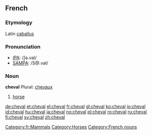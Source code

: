 ==French==
===Etymology===
Latin [[caballus]]

===Pronunciation===
*[[w:IPA|IPA]]: /ʃǝ.val/
*[[w:SAMPA|SAMPA]]: /S@.val/

===Noun===
'''cheval''' Plural: [[chevaux]]

#[[horse]]

[[Category:fr:Mammals]]
[[Category:Horses]]
[[Category:French nouns]]

[[de:cheval]]
[[et:cheval]]
[[el:cheval]]
[[fr:cheval]]
[[gl:cheval]]
[[ko:cheval]]
[[io:cheval]]
[[id:cheval]]
[[hu:cheval]]
[[ja:cheval]]
[[no:cheval]]
[[pl:cheval]]
[[ro:cheval]]
[[ru:cheval]]
[[fi:cheval]]
[[sv:cheval]]
[[zh:cheval]]